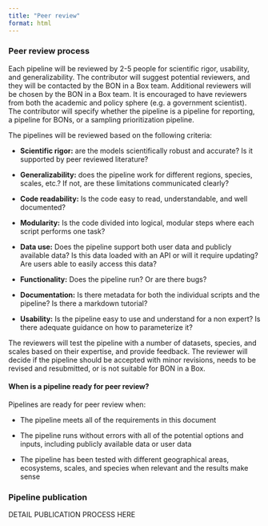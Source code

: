 ```yaml
---
title: "Peer review"
format: html
---
```


### **Peer review process**

Each pipeline will be reviewed by 2-5 people for scientific rigor, usability, and generalizability. The contributor will suggest potential reviewers, and they will be contacted by the BON in a Box team. Additional reviewers will be chosen by the BON in a Box team. It is encouraged to have reviewers from both the academic and policy sphere (e.g. a government scientist). The contributor will specify whether the pipeline is a pipeline for reporting, a pipeline for BONs, or a sampling prioritization pipeline.

The pipelines will be reviewed based on the following criteria:

-   **Scientific rigor:** are the models scientifically robust and accurate? Is it supported by peer reviewed literature?

-   **Generalizability:** does the pipeline work for different regions, species, scales, etc.? If not, are these limitations communicated clearly?

-   **Code readability:** Is the code easy to read, understandable, and well documented?

-   **Modularity:** Is the code divided into logical, modular steps where each script performs one task?

-   **Data use:** Does the pipeline support both user data and publicly available data? Is this data loaded with an API or will it require updating? Are users able to easily access this data?

-   **Functionality:** Does the pipeline run? Or are there bugs? 

-   **Documentation:** Is there metadata for both the individual scripts and the pipeline? Is there a markdown tutorial?

-   **Usability:** Is the pipeline easy to use and understand for a non expert? Is there adequate guidance on how to parameterize it?

The reviewers will test the pipeline with a number of datasets, species, and scales based on their expertise, and provide feedback. The reviewer will decide if the pipeline should be accepted with minor revisions, needs to be revised and resubmitted, or is not suitable for BON in a Box.

#### **When is a pipeline ready for peer review?**

Pipelines are ready for peer review when:

-   The pipeline meets all of the requirements in this document

-   The pipeline runs without errors with all of the potential options and inputs, including publicly available data or user data

-   The pipeline has been tested with different geographical areas, ecosystems, scales, and species when relevant and the results make sense

### **Pipeline publication**

DETAIL PUBLICATION PROCESS HERE
